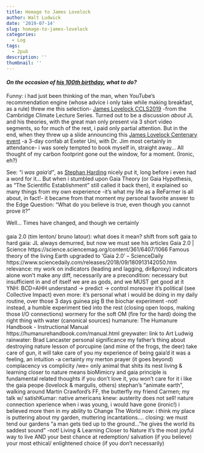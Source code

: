 ```yaml
---
title: Homage to James Lovelock
author: Walt Ludwick
date: '2019-07-14'
slug: homage-to-james-lovelock
categories:
  - Log
tags:
  - 2pub
description: ''
thumbnail: ''
---
```

#### _On the occasion of [his 100th birthday](https://www.lovelockcentenary.info/), what to do?_ <br>
<!-- image: taking the pi55 -->

Funny: i had just been thinking of the man, when YouTube's recommendation engine (whose advice i only take while making breakfast, as a rule) threw me this selection- [James Lovelock CCLS2019](https://www.youtube.com/watch?v=38FEJ5A2TTI&t=923s) -from the Cambridge Climate Lecture Series.  Turned out to be a discussion _about_ JL and his theories, with the great man only present via 3 short video segments, so for much of the rest, i paid only partial attention. But in the end, when they threw up a slide announcing this [James Lovelock Centenary event](https://www.lovelockcentenary.info/) -a 3-day confab at Exeter Uni, with Dr. Jim most certainly in attendance- i was sorely tempted to book myself in, straight away... All thought of my carbon footprint gone out the window, for a moment. (Ironic, eh?)

See: _"i was gaia'd"_, as [Stephan Harding](https://www.schumachercollege.org.uk/about/stephan-harding) nicely put it, long before i even had a word for it... But when i stumbled upon Gaia Theory (or Gaia Hypothesis, as "The Scientific Establishment" still called it back then), it explained so many things from my own experience -it's what my life as a ReFarmer is all about, in fact!- it became from that moment my personal favorite answer to the Edge Question: "What do you believe is true, even though you cannot prove it?" 
<p>

Well... Times have changed, and though we certainly

####

gaia 2.0 (tim lenton/ bruno latour): what does it mean?
shift from soft gaia to hard gaia: JL always demurred, but now we must
see his articles
Gaia 2.0 | Science
https://science.sciencemag.org/content/361/6407/1066
Famous theory of the living Earth upgraded to 'Gaia 2.0' -- ScienceDaily
https://www.sciencedaily.com/releases/2018/09/180913142050.htm
relevance: my work on indicators (leading and lagging, dir&proxy)
indicators alone won't make any diff, necessarily
are a precondition: necessary but insufficient in and of itself
we are as gods, and we MUST get good at it
YNH:  B*C*D=AHH
understand -> predict -> control
moreover
it's political (see Collective Impact)
even more: it's personal
what i would be doing in my daily routine, over those 3 days
guinea pig B
the biochar experiment -not!
instead, a humble experiment
tied into the rest (closing open loops, making those I/O connections)
wormery for the soft OM (fire for the hard)
doing the right thing with water (canonical sources)
humanure: The Humanure Handbook - Instructional Manual
https://humanurehandbook.com/manual.html
greywater: link to Art Ludwig
rainwater: Brad Lancaster
personal significance
my father's thing about destroying nature
lesson of porcupine (and mine of the frogs, the deer)
take care of gun, it will take care of you
my experience of being gaia'd
it was a feeling, an intuition -a certainty
my merton prayer (it goes beyond)
complacency vs complicity
/we= only animal that shits its nest
living & learning closer to nature means bioMimicry
and gaia principle is fundamental
related thoughts
if you don't love it, you won't care for it
i like the gaia peope (lovelock & margulis, others)
stephan's "animate earth", walking around Martin Crawford's FF, the butterfly
my friend Carmen; my talk w/ satishKumar: native americans knew:
austerity does not sell!
nature connection xperience
when i was young, i would have gone (ironic!)
i believed more then in my ability to Change The World
now: i think my place is puttering about my garden, muttering incantations....
closing: we must tend our gardens
"a man gets tied up to the ground...
"he gives the world its saddest sound" -not!
Living & Learning Closer to Nature
it's the most joyful way to live
AND your best chance at redemption/ salvation (if you believe)
your most ethical/ enlightened choice (if you don't necessarily)
